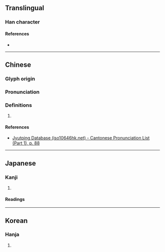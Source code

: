 {{character info}}
==Translingual==

===Han character===
{{Han char|rn=32|rad=土|as=09|sn=12|four=46127|canj=GWLB|ids=⿰土禺}}

====References====
* {{Han ref|kx=0233.180|dkj=05257|dj=0470.340|hdz=10463.020|uh=5823|ud=22563|bh=D8A4|bd=55460}}

----

==Chinese==
{{zh-forms}}

===Glyph origin===
{{Han etym}}

===Pronunciation===
{{zh-pron
|m=yú
|c=jyu4
|mc=y
|oc=y
|cat=
}}

===Definitions===
{{zh-hanzi}}

# {{rfdef|zh}}

====References====
* [http://www.iso10646hk.net/jp/document/download.jsp Jyutping Database (iso10646hk.net) - Cantonese Pronunciation List (Part 1), p. 88]

----

==Japanese==

===Kanji===
{{ja-kanji|grade=|rs=土09}}

# {{rfdef|ja|sort=土09}}

====Readings====
{{ja-readings|on=[[ぐ]] (gu)|kun=}}

----

==Korean==

===Hanja===
{{ko-hanja|hangeul=유|rv=yu|mr=yu}}

# {{rfdef|ko|sort=土09}}